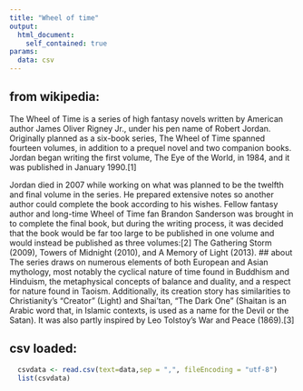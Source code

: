 ```yaml
---
title: "Wheel of time"
output:
  html_document:
    self_contained: true
params:
  data: csv
---
```


## from wikipedia: 
The Wheel of Time is a series of high fantasy novels written by American author James Oliver Rigney Jr., under his pen name of Robert Jordan. Originally planned as a six-book series, The Wheel of Time spanned fourteen volumes, in addition to a prequel novel and two companion books. Jordan began writing the first volume, The Eye of the World, in 1984, and it was published in January 1990.[1]

Jordan died in 2007 while working on what was planned to be the twelfth and final volume in the series. He prepared extensive notes so another author could complete the book according to his wishes. Fellow fantasy author and long-time Wheel of Time fan Brandon Sanderson was brought in to complete the final book, but during the writing process, it was decided that the book would be far too large to be published in one volume and would instead be published as three volumes:[2] The Gathering Storm (2009), Towers of Midnight (2010), and A Memory of Light (2013).
## about
The series draws on numerous elements of both European and Asian mythology, most notably the cyclical nature of time found in Buddhism and Hinduism, the metaphysical concepts of balance and duality, and a respect for nature found in Taoism. Additionally, its creation story has similarities to Christianity's "Creator" (Light) and Shai'tan, "The Dark One" (Shaitan is an Arabic word that, in Islamic contexts, is used as a name for the Devil or the Satan). It was also partly inspired by Leo Tolstoy's War and Peace (1869).[3]

## csv loaded:
```r
  csvdata <- read.csv(text=data,sep = ",", fileEncoding = "utf-8")
  list(csvdata)
```
